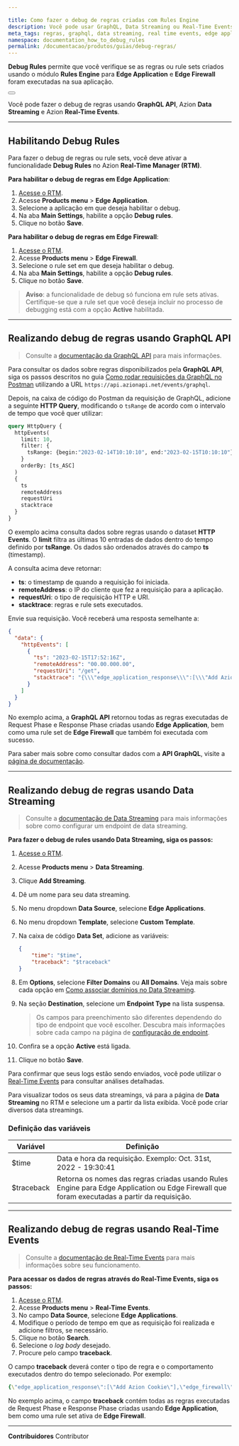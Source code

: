 ```yaml
---

title: Como fazer o debug de regras criadas com Rules Engine
description: Você pode usar GraphQL, Data Streaming ou Real-Time Events para fazer o debug de regras criadas na Rules Engine de Edge Application ou Edge Firewall.
meta_tags: regras, graphql, data streaming, real time events, edge application, edge firewall, rules engine
namespace: documentation_how_to_debug_rules
permalink: /documentacao/produtos/guias/debug-regras/
---
```


**Debug Rules** permite que você verifique se as regras ou rule sets criados usando o módulo **Rules Engine** para **Edge Application** e **Edge Firewall** foram executadas na sua aplicação.

<Button href="/pt-br/documentacao/produtos/edge-application/rules-engine/" text="Saiba mais sobre Rules Engine"></Button>

Você pode fazer o debug de regras usando **GraphQL API**, Azion **Data Streaming** e Azion **Real-Time Events**.

---

## Habilitando Debug Rules

Para fazer o debug de regras ou rule sets, você deve ativar a funcionalidade **Debug Rules** no Azion **Real-Time Manager (RTM)**.

**Para habilitar o debug de regras em Edge Application**:

1. [Acesse o RTM](https://manager.azion.com/).
2. Acesse **Products menu** > **Edge Application**.
3. Selecione a aplicação em que deseja habilitar o debug.
4. Na aba **Main Settings**, habilite a opção **Debug rules**.
5. Clique no botão **Save**.

**Para habilitar o debug de regras em Edge Firewall**:

1. [Acesse o RTM](https://manager.azion.com/).
2. Acesse **Products menu** > **Edge Firewall**.
3. Selecione o rule set em que deseja habilitar o debug.
4. Na aba **Main Settings**, habilite a opção **Debug rules**.
5. Clique no botão **Save**.

> **Aviso**: a funcionalidade de debug só funciona em rule sets ativas. Certifique-se que a rule set que você deseja incluir no processo de debugging está com a opção **Active** habilitada.

---

## Realizando debug de regras usando GraphQL API

> Consulte a [documentação da GraphQL API](/pt-br/documentacao/produtos/graphql-api/visao-geral/) para mais informações.

Para consultar os dados sobre regras disponibilizados pela **GraphQL API**, siga os passos descritos no guia [Como rodar requisições da GraphQL no Postman](/pt-br/documentacao/produtos/guias/consultar-graphql-postman/) utilizando a URL `https://api.azionapi.net/events/graphql`.

Depois, na caixa de código do Postman da requisição de GraphQL, adicione a seguinte **HTTP Query**, modificando o `tsRange` de acordo com o intervalo de tempo que você quer utilizar:

```graphql
query HttpQuery {
  httpEvents(
    limit: 10,
    filter: {
      tsRange: {begin:"2023-02-14T10:10:10", end:"2023-02-15T10:10:10"}
    }
    orderBy: [ts_ASC]
  ) 
  {
    ts
    remoteAddress
    requestUri
    stacktrace
  }
}
```

O exemplo acima consulta dados sobre regras usando o dataset **HTTP Events**. O **limit** filtra as últimas 10 entradas de dados dentro do tempo definido por **tsRange**. Os dados são ordenados através do campo **ts** (timestamp).

A consulta acima deve retornar:

- **ts**: o timestamp de quando a requisição foi iniciada.
- **remoteAddress**: o IP do cliente que fez a requisição para a aplicação.
- **requestUri**: o tipo de requisição HTTP e URI.
- **stacktrace**: regras e rule sets executados.

Envie sua requisição. Você receberá uma resposta semelhante a:

```json
{
  "data": {
    "httpEvents": [
      {
        "ts": "2023-02-15T17:52:16Z",
        "remoteAddress": "00.00.000.00",
        "requestUri": "/get",
        "stacktrace": "{\\\"edge_application_response\\\":[\\\"Add Azion Cookie\\\"],\\\"edge_firewall\\\":[\\\"Set WAF\\\",\\\"Rate-Limit Root\\\"],\\\"edge_application_request\\\":[\\\"Default Rule\\\",\\\"Test Send Cert to Origin 1\\\",\\\"Test Send Cert to Origin 2\\\"]}"
      }
    ]
  }
}
```

No exemplo acima, a **GraphQL API** retornou todas as regras executadas de Request Phase e Response Phase criadas usando **Edge Application**, bem como uma rule set de **Edge Firewall** que também foi executada com sucesso.

Para saber mais sobre como consultar dados com a **API GraphQL**, visite a [página de documentação](/pt-br/documentacao/produtos/graphql-api-recursos/#conjuntos-de-dados).

---

## Realizando debug de regras usando Data Streaming

> Consulte a [documentação de Data Streaming](/pt-br/documentacao/produtos/data-streaming/) para mais informações sobre como configurar um endpoint de data streaming.

**Para fazer o debug de rules usando Data Streaming, siga os passos:**

1. [Acesse o RTM](https://manager.azion.com/).
2. Acesse **Products menu** > **Data Streaming**.
3. Clique **Add Streaming**.
4. Dê um nome para seu data streaming.
5. No menu dropdown **Data Source**, selecione **Edge Applications**.
6. No menu dropdown **Template**, selecione **Custom Template**.
7. Na caixa de código **Data Set**, adicione as variáveis:

    ```json
    {
        "time": "$time",
        "traceback": "$traceback"
    }
    ```

8. Em **Options**, selecione **Filter Domains** ou **All Domains**. Veja mais sobre cada opção em [Como associar domínios no Data Streaming](/pt-br/documentacao/produtos/guias/data-streaming-associar-dominios/).
9. Na seção **Destination**, selecione um **Endpoint Type** na lista suspensa.

    > Os campos para preenchimento são diferentes dependendo do tipo de endpoint que você escolher. Descubra mais informações sobre cada campo na página de [configuração de endpoint](/pt-br/documentacao/produtos/data-streaming/#endpoints).

10. Confira se a opção **Active** está ligada.
11. Clique no botão **Save**.

Para confirmar que seus logs estão sendo enviados, você pode utilizar o [Real-Time Events](/pt-br/documentacao/produtos/real-time-events/) para consultar análises detalhadas.

Para visualizar todos os seus data streamings, vá para a página de **Data Streaming** no RTM e selecione um a partir da lista exibida. Você pode criar diversos data streamings.

### Definição das variáveis

| Variável | Definição |
| --- | --- |
| $time | Data e hora da requisição. Exemplo: Oct. 31st, 2022 - 19:30:41 |
| $traceback | Retorna os nomes das regras criadas usando Rules Engine para Edge Application ou Edge Firewall que foram executadas a partir da requisição. |

---

## Realizando debug de regras usando Real-Time Events

> Consulte a [documentação de Real-Time Events](/pt-br/documentacao/produtos/real-time-events/) para mais informações sobre seu funcionamento.

**Para acessar os dados de regras através do Real-Time Events, siga os passos:**

1. [Acesse o RTM](https://manager.azion.com/).
2. Acesse **Products menu** > **Real-Time Events**.
3. No campo **Data Source**, selecione **Edge Applications**.
4. Modifique o período de tempo em que as requisição foi realizada e adicione filtros, se necessário.
5. Clique no botão **Search**.
6. Selecione o *log body* desejado.
7. Procure pelo campo **traceback**.

O campo **traceback** deverá conter o tipo de regra e o comportamento executados dentro do tempo selecionado. Por exemplo:

```yaml
{\"edge_application_response\":[\"Add Azion Cookie\"],\"edge_firewall\":[\"Set WAF\",\"Rate-Limit Root\"],\"edge_application_request\":[\"Default Rule\",\"Test Send Cert to Origin 1\",\"Test Send Cert to Origin 2\"]}
```

No exemplo acima, o campo **traceback** contém todas as regras executadas de Request Phase e Response Phase criadas usando **Edge Application**, bem como uma rule set ativa de **Edge Firewall**.





---


**Contribuidores** <ContributorList>Contributor</ContributorList>
